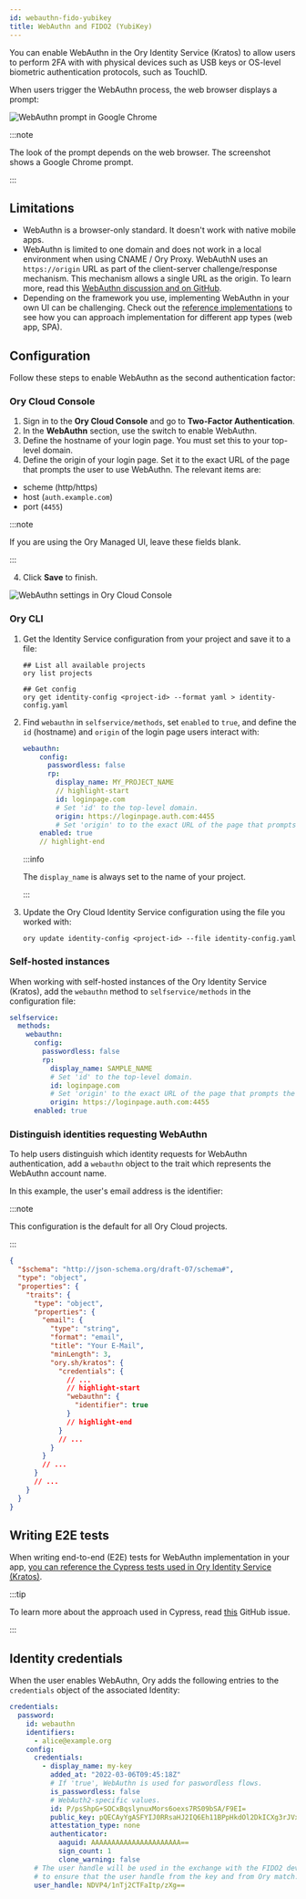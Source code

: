 ```yaml
---
id: webauthn-fido-yubikey
title: WebAuthn and FIDO2 (YubiKey)
---
```


You can enable WebAuthn in the Ory Identity Service (Kratos) to allow users to perform 2FA with with physical devices such as USB
keys or OS-level biometric authentication protocols, such as TouchID.

When users trigger the WebAuthn process, the web browser displays a prompt:

![WebAuthn prompt in Google Chrome](../_static/mfa/4.png)

:::note

The look of the prompt depends on the web browser. The screenshot shows a Google Chrome prompt.

:::

## Limitations

- WebAuthn is a browser-only standard. It doesn't work with native mobile apps.
- WebAuthn is limited to one domain and does not work in a local environment when using CNAME / Ory Proxy. WebAuthN uses an
  `https://origin` URL as part of the client-server challenge/response mechanism. This mechanism allows a single URL as the
  origin. To learn more, read this [WebAuthn discussion and on GitHub](https://github.com/w3c/webauthn/issues/1372).
- Depending on the framework you use, implementing WebAuthn in your own UI can be challenging. Check out the
  [reference implementations](../../kratos/guides/custom-ui) to see how you can approach implementation for different app types
  (web app, SPA).

## Configuration

Follow these steps to enable WebAuthn as the second authentication factor:

### Ory Cloud Console

1. Sign in to the **Ory Cloud Console** and go to **Two-Factor Authentication**.
2. In the **WebAuthn** section, use the switch to enable WebAuthn.
3. Define the hostname of your login page. You must set this to your top-level domain.
4. Define the origin of your login page. Set it to the exact URL of the page that prompts the user to use WebAuthn. The relevant
   items are:

- scheme (http/https)
- host (`auth.example.com`)
- port (`4455`)

:::note

If you are using the Ory Managed UI, leave these fields blank.

:::

4. Click **Save** to finish.

![WebAuthn settings in Ory Cloud Console](../_static/mfa/5.png)

### Ory CLI

1. Get the Identity Service configuration from your project and save it to a file:

   ```shell
   ## List all available projects
   ory list projects

   ## Get config
   ory get identity-config <project-id> --format yaml > identity-config.yaml
   ```

2. Find `webauthn` in `selfservice/methods`, set `enabled` to `true`, and define the `id` (hostname) and `origin` of the login
   page users interact with:

   ```yaml title="identity-config.yaml"
   webauthn:
       config:
         passwordless: false
         rp:
           display_name: MY_PROJECT_NAME
           // highlight-start
           id: loginpage.com
           # Set 'id' to the top-level domain.
           origin: https://loginpage.auth.com:4455
           # Set 'origin' to to the exact URL of the page that prompts user to use WebAuthn. You must include the scheme, host, and port.
       enabled: true
       // highlight-end
   ```

   :::info

   The `display_name` is always set to the name of your project.

   :::

3. Update the Ory Cloud Identity Service configuration using the file you worked with:

   ```shell
   ory update identity-config <project-id> --file identity-config.yaml
   ```

### Self-hosted instances

When working with self-hosted instances of the Ory Identity Service (Kratos), add the `webauthn` method to `selfservice/methods`
in the configuration file:

```yaml title="kratos.config.yml"
selfservice:
  methods:
    webauthn:
      config:
        passwordless: false
        rp:
          display_name: SAMPLE_NAME
          # Set 'id' to the top-level domain.
          id: loginpage.com
          # Set 'origin' to the exact URL of the page that prompts the user to use WebAuthn. You must include the scheme, host, and port.
          origin: https://loginpage.auth.com:4455
      enabled: true
```

### Distinguish identities requesting WebAuthn

To help users distinguish which identity requests for WebAuthn authentication, add a `webauthn` object to the trait which
represents the WebAuthn account name.

In this example, the user's email address is the identifier:

:::note

This configuration is the default for all Ory Cloud projects.

:::

```json title="sample identity schema"
{
  "$schema": "http://json-schema.org/draft-07/schema#",
  "type": "object",
  "properties": {
    "traits": {
      "type": "object",
      "properties": {
        "email": {
          "type": "string",
          "format": "email",
          "title": "Your E-Mail",
          "minLength": 3,
          "ory.sh/kratos": {
            "credentials": {
              // ...
              // highlight-start
              "webauthn": {
                "identifier": true
              }
              // highlight-end
            }
            // ...
          }
        }
        // ...
      }
      // ...
    }
  }
}
```

## Writing E2E tests

When writing end-to-end (E2E) tests for WebAuthn implementation in your app,
[you can reference the Cypress tests used in Ory Identity Service (Kratos)](https://github.com/ory/kratos/blob/fc2cecfbeab811aa1a851f953b6bc2a4c119c412/test/e2e/cypress/integration/profiles/mfa/webauthn.spec.ts).

:::tip

To learn more about the approach used in Cypress, read
[this](https://github.com/cypress-io/cypress/issues/6991#issuecomment-612888645) GitHub issue.

:::

## Identity credentials

When the user enables WebAuthn, Ory adds the following entries to the `credentials` object of the associated Identity:

```yaml
credentials:
  password:
    id: webauthn
    identifiers:
      - alice@example.org
    config:
      credentials:
        - display_name: my-key
          added_at: "2022-03-06T09:45:18Z"
          # If 'true', WebAuthn is used for paswordless flows.
          is_passwordless: false
          # WebAuth2-specific values.
          id: P/psShpG+SOCxBqslynuxMors6oexs7RS09bSA/F9EI=
          public_key: pQECAyYgASFYIJ0RRsaHJ2IQ6Eh11BPpHkdOl2DkICXg3rJVxSHQAsklIlgga0Tt2PqLlg/baAl20Y64JCllE71jDG+XzHfN6FT/S9I=
          attestation_type: none
          authenticator:
            aaguid: AAAAAAAAAAAAAAAAAAAAAA==
            sign_count: 1
            clone_warning: false
      # The user handle will be used in the exchange with the FIDO2 device
      # to ensure that the user handle from the key and from Ory match.
      user_handle: NDVP4/1nTj2CTFaItp/zXg==
```
